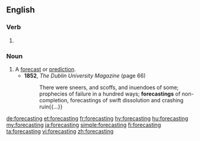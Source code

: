 ==English==

===Verb===
{{head|en|present participle}}

# {{present participle of|forecast|lang=en}}

===Noun===
{{en-noun}}

# A [[forecast]] or [[prediction]].
#* '''1852''', ''The Dublin University Magazine'' (page 66)
#*: There were sneers, and scoffs, and inuendoes of some; prophecies of failure in a hundred ways; '''forecastings''' of non-completion, forecastings of swift dissolution and crashing ruin{{...}}

[[de:forecasting]]
[[et:forecasting]]
[[fr:forecasting]]
[[hy:forecasting]]
[[hu:forecasting]]
[[my:forecasting]]
[[ja:forecasting]]
[[simple:forecasting]]
[[fi:forecasting]]
[[ta:forecasting]]
[[vi:forecasting]]
[[zh:forecasting]]